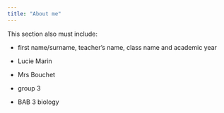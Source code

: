 ```yaml
---
title: "About me"
---
```



This section also must include: 

- first name/surname, teacher’s name, class name and academic year

- Lucie Marin
- Mrs Bouchet
- group 3
- BAB 3 biology
